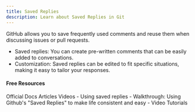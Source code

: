 ```yaml
---
title: Saved Replies
description: Learn about Saved Replies in Git
---
```

GitHub allows you to save frequently used comments and reuse them when discussing issues or pull requests.

- Saved replies: You can create pre-written comments that can be easily added to conversations.
- Customization: Saved replies can be edited to fit specific situations, making it easy to tailor your responses.


#### Free Resources

<Tabs defaultValue="official">
<TabsList>
<TabsTrigger value="official">Official Docs</TabsTrigger>
<TabsTrigger value="article">Articles</TabsTrigger>
<TabsTrigger value="video">Videos</TabsTrigger>
</TabsList>

<TabsContent value="official">
<Note type="note" title="official">
- <Link href="https://docs.github.com/en/get-started/writing-on-github/working-with-saved-replies/using-saved-replies">Using saved replies</Link>
</Note>
</TabsContent>
<TabsContent value="article">
<Note type="note" title="article">
- <Link href="https://dev.to/jmal0/walkthrough-using-githubs-saved-replies-to-make-life-consistent-and-easy-p11">Walkthrough: Using Github's "Saved Replies" to make life consistent and easy</Link>
</Note>
</TabsContent>
<TabsContent value="video">
<Note type="note" title="video">
- <Link href="https://www.youtube.com/results?search_query=git+saved-replies+tutorial">Video Tutorials</Link>
</Note>
</TabsContent>
</Tabs>
